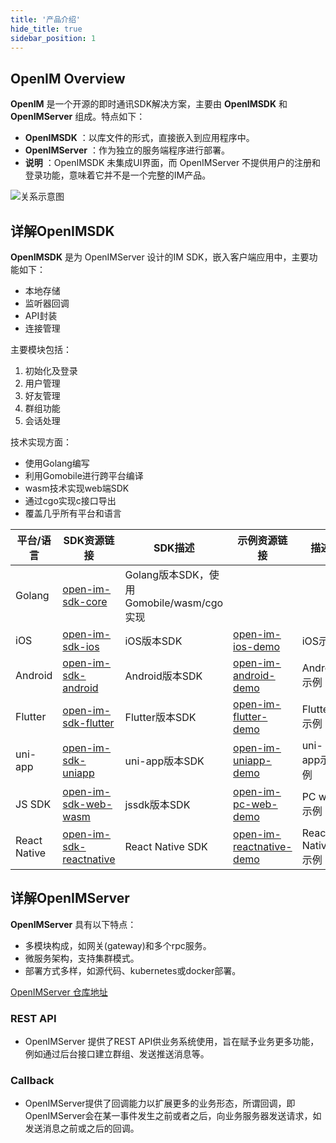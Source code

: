 ```yaml
---
title: '产品介绍'
hide_title: true
sidebar_position: 1
---
```


## OpenIM Overview

**OpenIM** 是一个开源的即时通讯SDK解决方案，主要由 **OpenIMSDK** 和 **OpenIMServer** 组成。特点如下：

- **OpenIMSDK** ：以库文件的形式，直接嵌入到应用程序中。
- **OpenIMServer** ：作为独立的服务端程序进行部署。
- **说明** ：OpenIMSDK 未集成UI界面，而 OpenIMServer 不提供用户的注册和登录功能，意味着它并不是一个完整的IM产品。

![关系示意图](./assets/relation.png)

## 详解OpenIMSDK

**OpenIMSDK** 是为 OpenIMServer 设计的IM SDK，嵌入客户端应用中，主要功能如下：

- 本地存储
- 监听器回调
- API封装
- 连接管理

主要模块包括：

1. 初始化及登录
2. 用户管理
3. 好友管理
4. 群组功能
5. 会话处理

技术实现方面：

- 使用Golang编写
- 利用Gomobile进行跨平台编译
- wasm技术实现web端SDK
- 通过cgo实现c接口导出
- 覆盖几乎所有平台和语言

| 平台/语言         | SDK资源链接                                                                                      | SDK描述                                                          | 示例资源链接                                                                                       | 描述              |
|--------------|---------------------------------------------------------------------------------------------|------------------------------------------------------------------|-------------------------------------------------------------------------------------------------|------------------|
| Golang       | [open-im-sdk-core](https://github.com/openimsdk/open-im-sdk-core)                          | Golang版本SDK，使用Gomobile/wasm/cgo实现                          |                                                                                                 |                  |
| iOS          | [open-im-sdk-ios](https://github.com/openimsdk/open-im-sdk-ios)                             | iOS版本SDK                                                       | [open-im-ios-demo](https://github.com/openimsdk/open-im-ios-demo)                                | iOS示例          |
| Android      | [open-im-sdk-android](https://github.com/openimsdk/open-im-sdk-android)                     | Android版本SDK                                                   | [open-im-android-demo](https://github.com/openimsdk/open-im-android-demo)                        | Android示例      |
| Flutter      | [open-im-sdk-flutter](https://github.com/openimsdk/open-im-sdk-flutter)                     | Flutter版本SDK                                                   | [open-im-flutter-demo](https://github.com/openimsdk/open-im-flutter-demo)                        | Flutter示例      |
| uni-app      | [open-im-sdk-uniapp](https://github.com/openimsdk/open-im-sdk-uniapp)                       | uni-app版本SDK                                                   | [open-im-uniapp-demo](https://github.com/openimsdk/open-im-uniapp-demo)                          | uni-app示例      |
| JS SDK       | [open-im-sdk-web-wasm](https://github.com/openimsdk/open-im-sdk-web-wasm)                  | jssdk版本SDK                                                     | [open-im-pc-web-demo](https://github.com/openimsdk/open-im-pc-web-demo)                          | PC web示例       |
| React Native | [open-im-sdk-reactnative](https://github.com/openimsdk/open-im-sdk-reactnative)            | React Native SDK                                                 | [open-im-reactnative-demo](https://github.com/openimsdk/openim-reactnative-demo)                 | React Native示例 |

## 详解OpenIMServer

**OpenIMServer** 具有以下特点：

- 多模块构成，如网关(gateway)和多个rpc服务。
- 微服务架构，支持集群模式。
- 部署方式多样，如源代码、kubernetes或docker部署。

[OpenIMServer 仓库地址](https://github.com/openim/open-im-server)

### REST API

- OpenIMServer 提供了REST API供业务系统使用，旨在赋予业务更多功能，例如通过后台接口建立群组、发送推送消息等。

### Callback

- OpenIMServer提供了回调能力以扩展更多的业务形态，所谓回调，即OpenIMServer会在某一事件发生之前或者之后，向业务服务器发送请求，如发送消息之前或之后的回调。 




